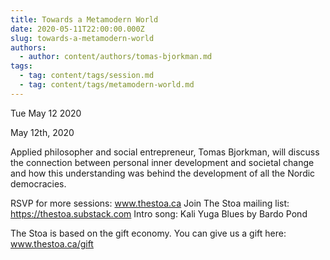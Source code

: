 ```yaml
---
title: Towards a Metamodern World
date: 2020-05-11T22:00:00.000Z
slug: towards-a-metamodern-world
authors:
  - author: content/authors/tomas-bjorkman.md
tags:
  - tag: content/tags/session.md
  - tag: content/tags/metamodern-world.md
---
```






Tue May 12 2020

May 12th, 2020

Applied philosopher and social entrepreneur, Tomas Bjorkman, will discuss the connection between personal inner development and societal change and how this understanding was behind the development of all the Nordic democracies.

RSVP for more sessions: www.thestoa.ca
Join The Stoa mailing list: https://thestoa.substack.com
Intro song: Kali Yuga Blues by Bardo Pond

The Stoa is based on the gift economy. You can give us a gift here: www.thestoa.ca/gift


